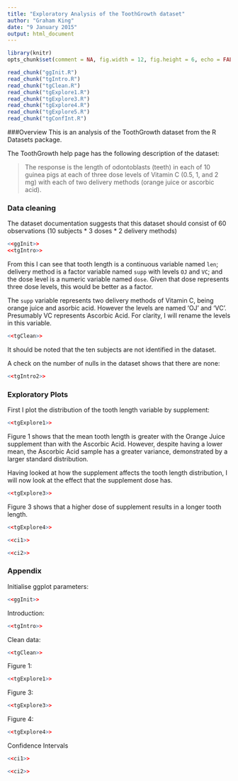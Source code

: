 ```yaml
---
title: "Exploratory Analysis of the ToothGrowth dataset"
author: "Graham King"
date: "9 January 2015"
output: html_document
---
```

```r
library(knitr)
opts_chunk$set(comment = NA, fig.width = 12, fig.height = 6, echo = FALSE)

read_chunk("ggInit.R")
read_chunk("tgIntro.R")
read_chunk("tgClean.R")
read_chunk("tgExplore1.R")
read_chunk("tgExplore3.R")
read_chunk("tgExplore4.R")
read_chunk("tgExplore5.R")
read_chunk("tgConfInt.R")
```
###Overview
This is an analysis of the ToothGrowth dataset from the R Datasets package.

The ToothGrowth help page has the following description of the dataset:

> The response is the length of odontoblasts (teeth) in each of 10 guinea pigs at each of three dose levels of Vitamin C (0.5, 1, and 2 mg) with each of two delivery methods (orange juice or ascorbic acid).

### Data cleaning
The dataset documentation suggests that this dataset should consist of 60 observations (10 subjects * 3 doses * 2 delivery methods)

```r
<<ggInit>>
<<tgIntro>>
```

From this I can see that tooth length is a continuous variable named `len`; delivery method is a factor variable named `supp` with levels `OJ` and `VC`; and the dose level is a numeric variable named `dose`. Given that dose represents three dose levels, this would be better as a factor.

The `supp` variable represents two delivery methods of Vitamin C, being orange juice and asorbic acid. However the levels are named 'OJ' and 'VC'. Presumably VC represents Ascorbic Acid. For clarity, I will rename the levels in this variable.
```r
<<tgClean>>
```

It should be noted that the ten subjects are not identified in the dataset.

A check on the number of nulls in the dataset shows that there are none:
```r
<<tgIntro2>>
```

### Exploratory Plots
First I plot the distribution of the tooth length variable by supplement:
```r
<<tgExplore1>>
```
Figure 1 shows that the mean tooth length is greater with the Orange Juice supplement than with the Ascorbic Acid. However, despite having a lower mean, the Ascorbic Acid sample has a greater variance, demonstrated by a larger standard distribution.

Having looked at how the supplement affects the tooth length distribution, I will now look at the effect that the supplement dose has.
```r
<<tgExplore3>>
```
Figure 3 shows that a higher dose of supplement results in a longer tooth length.


```r
<<tgExplore4>>
```

```r
<<ci1>>
```

```r
<<ci2>>
```

### Appendix
Initialise ggplot parameters:
```r
<<ggInit>>
```
Introduction:
```r
<<tgIntro>>
```
Clean data:
```r
<<tgClean>>
```
Figure 1:
```r
<<tgExplore1>>
```
Figure 3:
```r
<<tgExplore3>>
```
Figure 4:
```r
<<tgExplore4>>
```
Confidence Intervals
```r
<<ci1>>
```
```r
<<ci2>>
```